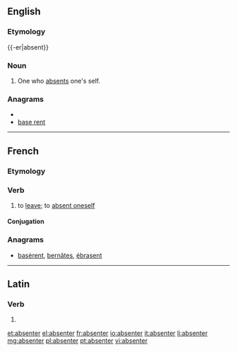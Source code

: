 ==English==

===Etymology===
{{-er|absent}}

===Noun===
{{en-noun}}

# One who [[absent]]s one's self.

===Anagrams===
* {{alphagram|abeenrst}}
* [[base rent#English|base rent]]

----

==French==

===Etymology===
{{suffix|absent|er|lang=fr}}

===Verb===
{{fr-verb|sg=s'absenter}}

# {{context|always reflexive}} to [[leave]]; to [[absent#Verb|absent oneself]]

====Conjugation====
{{fr-conj-er|absent|être}}

===Anagrams===
* [[basèrent#French|basèrent]], [[bernâtes#French|bernâtes]], [[ébrasent#French|ébrasent]]

----

==Latin==

===Verb===
{{la-verb-form|absenter}}

# {{conjugation of|absento|absentō|1|s|pres|pass|sub|lang=la}}
{{count page|[[Wiktionary:Page count]]}}

[[et:absenter]]
[[el:absenter]]
[[fr:absenter]]
[[io:absenter]]
[[it:absenter]]
[[li:absenter]]
[[mg:absenter]]
[[pl:absenter]]
[[pt:absenter]]
[[vi:absenter]]